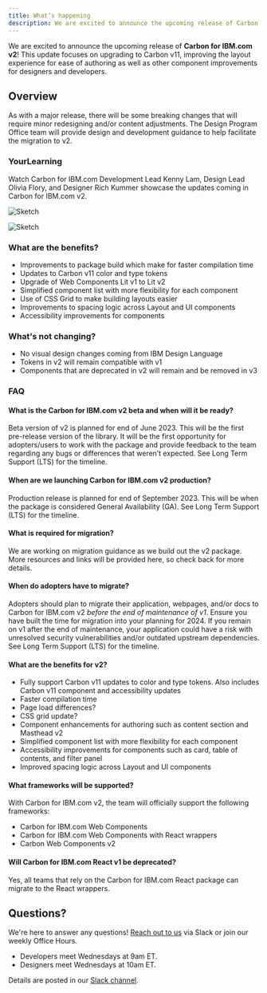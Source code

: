 ```yaml
---
title: What’s happening
description: We are excited to announce the upcoming release of Carbon for IBM.com v2! This update focuses on upgrading to Carbon v11, improving the layout experience for ease of authoring as well as other component improvements for designers and developers.
---
```


<PageDescription>

We are excited to announce the upcoming release of **Carbon for IBM.com v2**! This update focuses on upgrading to Carbon v11, improving the layout experience for ease of authoring as well as other component improvements for designers and developers.

</PageDescription>

## Overview

As with a major release, there will be some breaking changes that will require minor redesigning and/or content adjustments. The Design Program Office team will provide design and development guidance to help facilitate the migration to v2.

### YourLearning

Watch Carbon for IBM.com Development Lead Kenny Lam, Design Lead Olivia Flory, and Designer Rich Kummer showcase the updates coming in Carbon for IBM.com v2.

<Row className="resource-card-group">
  <Column colMd={4} colLg={4} noGutterSm>
    <ResourceCard
      subTitle="Carbon for IBM.com v2 presentation (Link TBD)"
      actionIcon="launch"
      href="sketch://add-library/cloud/20571650-189d-46ac-ab63-f6e8cc456424"
    >

![Sketch](../../images/icon/yourlearning.svg)

</ResourceCard>
  </Column>

  <Column colMd={4} colLg={4} noGutterSm>
    <ResourceCard
      subTitle="Presentation slides"
      actionIcon="launch"
      href="https://www.figma.com/proto/4FYUucHe9mN2r8V19Tlno3/Carbon-for-IBM.com-v2-Presentation?page-id=86%3A62780&type=design&node-id=86-65171&viewport=1899%2C8211%2C0.32&scaling=min-zoom"
    >

![Sketch](../../images/icon/figma.svg)

</ResourceCard>
  </Column>

</Row>

### What are the benefits?

- Improvements to package build which make for faster compilation time
- Updates to Carbon v11 color and type tokens
- Upgrade of Web Components Lit v1 to Lit v2
- Simplified component list with more flexibility for each component
- Use of CSS Grid to make building layouts easier
- Improvements to spacing logic across Layout and UI components
- Accessibility improvements for components

### What's not changing?

- No visual design changes coming from IBM Design Language
- Tokens in v2 will remain compatible with v1
- Components that are deprecated in v2 will remain and be removed in v3

### FAQ

#### What is the Carbon for IBM.com v2 beta and when will it be ready?

Beta version of v2 is planned for end of June 2023. This will be the first pre-release version of the library. It will be the first opportunity for adopters/users to work with the package and provide feedback to the team regarding any bugs or differences that weren’t expected. See Long Term Support (LTS) for the timeline.

#### When are we launching Carbon for IBM.com v2 production?

Production release is planned for end of September 2023. This will be when the package is considered General Availability (GA). See Long Term Support (LTS) for the timeline.

#### What is required for migration?

We are working on migration guidance as we build out the v2 package. More resources and links will be provided here, so check back for more details.

#### When do adopters have to migrate?

Adopters should plan to migrate their application, webpages, and/or docs to Carbon for IBM.com v2 _before the end of maintenance of v1_. Ensure you have built the time for migration into your planning for 2024. If you remain on v1 after the end of maintenance, your application could have a risk with unresolved security vulnerabilities and/or outdated upstream dependencies. See Long Term Support (LTS) for the timeline.

#### What are the benefits for v2?

- Fully support Carbon v11 updates to color and type tokens. Also includes Carbon v11 component and accessibility updates
- Faster compilation time
- Page load differences?
- CSS grid update?
- Component enhancements for authoring such as content section and Masthead v2
- Simplified component list with more flexibility for each component
- Accessibility improvements for components such as card, table of contents, and filter panel
- Improved spacing logic across Layout and UI components

#### What frameworks will be supported?

With Carbon for IBM.com v2, the team will officially support the following frameworks:

- Carbon for IBM.com Web Components
- Carbon for IBM.com Web Components with React wrappers
- Carbon Web Components v2

#### Will Carbon for IBM.com React v1 be deprecated?

Yes, all teams that rely on the Carbon for IBM.com React package can migrate to the React wrappers.

## Questions?

We're here to answer any questions!
[Reach out to us](https://cognitive-app.slack.com/archives/C2PLX8GQ6) via Slack
or join our weekly Office Hours.

- Developers meet Wednesdays at 9am ET.
- Designers meet Wednesdays at 10am ET.

Details are posted in our
[Slack channel](https://cognitive-app.slack.com/archives/C2PLX8GQ6).
